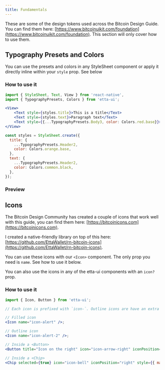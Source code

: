 ```yaml
---
title: Fundamentals
---
```


These are some of the design tokens used across the Bitcoin Design Guide. You can find them here: [https://www.bitcoinuikit.com/foundation](https://www.bitcoinuikit.com/foundation).
This section will only cover how to use them.

## Typography Presets and Colors

You can use the presets and colors in any StyleSheet component or apply it directly inline within your `style` prop. See below

### How to use it

```jsx
import { StyleSheet, Text, View } from 'react-native',
import { TypographyPresets, Colors } from 'etta-ui';

<View>
    <Text style={styles.title}>This is a title</Text>
    <Text style={styles.text}>Paragraph text</Text>
    <Text style={{...TypographyPresets.Body3, color: Colors.red.base}}>Paragraph text</Text>
</View>

const styles = StyleSheet.create({
  title: {
    ...TypographyPresets.Header2,
    color: Colors.orange.base,
  },
  text: {
    ...TypographyPresets.Header2,
    color: Colors.common.black,
  },
});
````

### Preview

<div
  data-snack-id="@rukundo/typography-and-colours-example"
  data-snack-platform="android"
  data-snack-preview="true"
  data-snack-theme="light"
  data-snack-loading="lazy"
  className="snack-player">
</div>

## Icons

The Bitcoin Design Community has created a couple of icons that work well with this guide, you can find them here: [https://bitcoinicons.com](https://bitcoinicons.com).

I created a native-friendly library on top of this here: [https://github.com/EttaWallet/rn-bitcoin-icons](https://github.com/EttaWallet/rn-bitcoin-icons).

You can use these icons with our `<Icon>` component. The only prop you need is `name`. See how to use it below. 

You can also use the icons in any of the etta-ui components with an `icon?` prop. 

### How to use it

```jsx
import { Icon, Button } from 'etta-ui';

// Each icon is prefixed with `icon-`. Outline icons are have an extra suffix `-2`.

// Filled icon
<Icon name="icon-alert" />;

// Outline icon
<Icon name="icon-alert-2" />;

// Inside a <Button>
<Button title="Icon on the right" icon="icon-arrow-right" iconPosition="right" />

// Inside a <Chip>
<Chip selected={true} icon="icon-bell" iconPosition="right" style={{ marginHorizontal: 5 }}>With right icon</Chip>
```